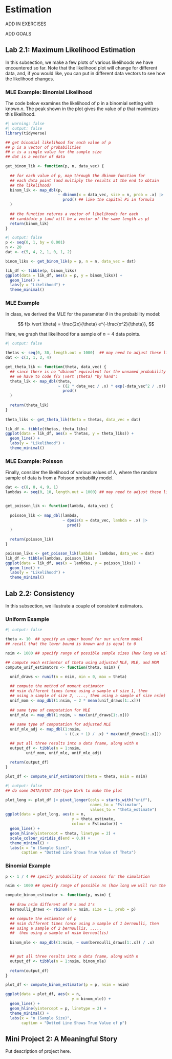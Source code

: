 # Estimation {#sec-estimation}

ADD IN EXERCISES 

ADD GOALS

## Lab 2.1: Maximum Likelihood Estimation

In this subsection, we make a few plots of various likelihoods we have encountered so far. Note that the likelihood plot will change for different data, and, if you would like, you can put in different data vectors to see how the likelihood changes.

### MLE Example: Binomial Likelihood

The code below examines the likelihood of $p$ in a binomial setting with known $n$. The peak shown in the plot gives the value of $p$ that maximizes this likelihood.

```r
#| warning: false
#| output: false
library(tidyverse)

## get binomial likelihood for each value of p
## p is a vector of probabilities
## n is a single value for the sample size
## dat is a vector of data

get_binom_lik <- function(p, n, data_vec) {
  
  ## for each value of p, map through the dbinom function for
  ## each data point (and multiply the results at the end to obtain
  ## the likelihood)
  binom_lik <- map_dbl(p,
                       ~ dbinom(x = data_vec, size = n, prob = .x) |>
                         prod() ## like the capital Pi in formula
  )
  
  ## the function returns a vector of likelihoods for each
  ## candidate p (and will be a vector of the same length as p)
  return(binom_lik)
}
```

```r
#| output: false
p <- seq(0, 1, by = 0.001)
n <- 20
dat <- c(5, 4, 2, 1, 0, 1, 2)

binom_liks <- get_binom_lik(p = p, n = n, data_vec = dat)

lik_df <- tibble(p, binom_liks)
ggplot(data = lik_df, aes(x = p, y = binom_liks)) +
  geom_line() +
  labs(y = "Likelihood") +
  theme_minimal()
```

### MLE Example 

In class, we derived the MLE for the parameter $\theta$ in the probability model:

$$
f(x \vert \theta) = \frac{2x}{\theta} e^{-\frac{x^2}{\theta}},
$$

Here, we graph that likelihood for a sample of $n = 4$ data points.

```r
#| output: false

thetas <- seq(0, 30, length.out = 1000)  ## may need to adjust these limits
dat <- c(3, 1, 2, 4)

get_theta_lik <- function(theta, data_vec) {
  ## since there is no "dbinom" equivalent for the unnamed probability model
  ## we have to code f(x \vert \theta) "by hand":
  theta_lik <- map_dbl(theta,
                       ~ ((2 * data_vec / .x) * exp(-data_vec^2 / .x)) |>
                         prod()
  )
  
  return(theta_lik)
}
 
theta_liks <- get_theta_lik(theta = thetas, data_vec = dat)

lik_df <- tibble(thetas, theta_liks)
ggplot(data = lik_df, aes(x = thetas, y = theta_liks)) +
  geom_line() +
  labs(y = "Likelihood") +
  theme_minimal()
```



### MLE Example: Poisson

Finally, consider the likelihood of various values of $\lambda$, where the random sample of data is from a Poisson probability model.

```r
dat <- c(8, 0, 4, 9, 1)
lambdas <- seq(0, 10, length.out = 1000) ## may need to adjust these limits


get_poisson_lik <- function(lambda, data_vec) {
  
  poisson_lik <- map_dbl(lambda,
                         ~ dpois(x = data_vec, lambda = .x) |>
                           prod()
  )
  
  return(poisson_lik)
}

poisson_liks <- get_poisson_lik(lambda = lambdas, data_vec = dat)
lik_df <- tibble(lambdas, poisson_liks)
ggplot(data = lik_df, aes(x = lambdas, y = poisson_liks)) +
  geom_line() +
  labs(y = "Likelihood") +
  theme_minimal()
```

## Lab 2.2: Consistency

In this subsection, we illustrate a couple of consistent estimators.

### Uniform Example

```r
#| output: false

theta <- 10  ## specify an upper bound for our uniform model
## recall that the lower bound is known and is equal to 0

nsim <- 1000 ## specify range of possible sample sizes (how long we will run the simulation)

## compute each estimator of theta using adjusted MLE, MLE, and MOM
compute_unif_estimators <- function(theta, nsim) {
  
  unif_draws <- runif(n = nsim, min = 0, max = theta)

  ## compute the method of moment estimator 
  ## nsim different times (once using a sample of size 1, then
  ## using a sample of size 2, ...., then using a sample of size nsim)
  unif_mom <- map_dbl(1:nsim, ~ 2 * mean(unif_draws[1:.x]))
  
  ## same type of computation for MLE
  unif_mle <- map_dbl(1:nsim, ~ max(unif_draws[1:.x]))
  
  ## same type of computation for adjusted MLE
  unif_mle_adj <- map_dbl(1:nsim,
                          ~ ((.x + 1) / .x) * max(unif_draws[1:.x]))

  ## put all three results into a data frame, along with n
  output_df <- tibble(n = 1:nsim, 
         unif_mom, unif_mle, unif_mle_adj)
  
  return(output_df)
}

plot_df <- compute_unif_estimators(theta = theta, nsim = nsim)
```

```r
#| output: false
## do some DATA/STAT 234-type Work to make the plot

plot_long <- plot_df |> pivot_longer(cols = starts_with("unif"),
                                     names_to = "Estimator",
                                     values_to = "theta_estimate")
ggplot(data = plot_long, aes(x = n,
                             y = theta_estimate,
                             colour = Estimator)) +
  geom_line() +
  geom_hline(yintercept = theta, linetype = 2) +
  scale_colour_viridis_d(end = 0.9) +
  theme_minimal() +
  labs(x = "n (Sample Size)",
       caption = "Dotted Line Shows True Value of Theta")
```

### Binomial Example

```r
p <- 1 / 4 ## specify probability of success for the simulation

nsim <- 1000 ## specify range of possible ns (how long we will run the simulation)

compute_binom_estimator <- function(p, nsim) {
  
  ## draw nsim different of 0's and 1's
  bernoulli_draws <- rbinom(n = nsim, size = 1, prob = p)

  ## compute the estimator of p
  ## nsim different times (once using a sample of 1 bernoulli, then
  ## using a sample of 2 bernoullis, ....,
  ##  then using a sample of nsim bernoullis)
  
  binom_mle <- map_dbl(1:nsim, ~ sum(bernoulli_draws[1:.x]) / .x)


  ## put all three results into a data frame, along with n
  output_df <- tibble(n = 1:nsim, binom_mle)
  
  return(output_df)
}

plot_df <- compute_binom_estimator(p = p, nsim = nsim)

ggplot(data = plot_df, aes(x = n,
                             y = binom_mle)) +
  geom_line() +
  geom_hline(yintercept = p, linetype = 2) +
  theme_minimal() +
  labs(x = "n (Sample Size)",
       caption = "Dotted Line Shows True Value of p")
```

## Mini Project 2: A Meaningful Story

Put description of project here.

